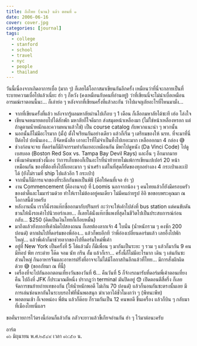 ```yaml
---
title: ถึงไทย (นาน) แล้ว ตอนที่ ๑
date: 2006-06-16
cover: cover.jpg
categories: [journal]
tags:
  - college
  - stanford
  - school
  - travel
  - nyc
  - people
  - thailand
---
```


วันนี้เนื่องจากเกิดอาการเบื่อ (มาก ๆ) ก็เลยได้โอกาสมาเขียนกันอีกครั้ง เหมือนว่าที่นี่จะกลายเป็นที่ระบายความเบื่อไปแล้วเนี่ยะ ฮ่า ๆ ก็หวัง (คงเหมือนกับคนที่อ่านอยู่) ว่าที่เขียนนี่จะไม่น่าเบื่อเหมือนอารมณ์เราตอนนี้นะ… ก็เล่าย่อ ๆ หลังจากที่เขียนครั้งที่แล้วละกัน ว่าไปผจญภัยอะไรที่ไหนมามั่ง…

* จากที่เขียนครั้งที่แล้ว หลังจากรู้ผลมหาลัยผ่านไปเกือบ ๆ 1 เดือน ก็เลือกมหาลัยได้ซะที เฮ่อ โล่งใจ
* เขียนจดหมายตอบไปได้สักพัก มหาลัยก็ใจดีมาก ส่งสมุดหน้าเหลืองมา (ไม่ใช่หน้าเหลืองหรอก แต่ถ้าดูตามน้ำหนักและความหนาแล้วใช่) เป็น course catalog กับพวกแนะนำ ๆ พวกนั้น
* นอกนั้นก็ไม่มีอะไรมาก (มั้ง) ตั้งใจเรียนกันอย่างเดียว แล้วก็เริ่ม ๆ เตรียมของให้ นรท. ที่จะมาที่นี่ปีต่อไป ปอนั่นเอง… ก็จัดหนังสือ เอาอะไรที่ไม่จำเป็นทิ้งไปเยอะมาก เหลือออกมา 4 กล่อง 😅
* ช่วงก่อนจะจบ ที่ดอร์มก็มีกิจกรรมทำกันเยอะเหมือนกัน มีพาไปดูหนัง (Da Vinci Code) ไปดูเบสบอล (Boston Red Sox vs. Tampa Bay Devil Rays) และอื่น ๆ อีกมากมาย
* เพิ่งมาค้นพบช่วงนี้เอง ว่าการเก็บของก็เป็นอะไรที่น่าท้าทายไม่แพ้การเขียนเปเปอร์ 20 หน้าเหมือนกัน ของที่ต้องทิ้งไปก็เยอะมาก ๆ น่าเศร้า แต่ในที่สุดก็ยัดของทุกอย่างลง 4 กระเป๋าและเป้ได้ (ยังไม่รวมที่ ship ไปแล้วอีก 1 กระเป๋า)
* จากนั้นก็มีการแจกของที่ระลึกกันพอเป็นพิธี (คือให้คนที่เจอ ฮ่า ๆ)
* งาน Commencement (คืองานจบ) ที่ Loomis นอกจากน้อง ๆ คนไทยแล้วก็ยังมีครอบครัวของต่าตี๊และโมมาร่วมด้วย ทำให้เราไม่ต้องอยู่คนเดียว ไม่มีคนถ่ายรูป อิอิ ขอขอบพระคุณมา ณ โอกาสนี้ด้วยครับ
* หลังงานนั้น เราก็นั่งรถแท๊กซี่ออกมากับปรินทร์ กะว่าจะให้เค้าไปส่งที่ bus station แต่คนขับดันชวนให้นั่งรถเค้าไปนิวยอร์กเลย… ก็เลยได้นั่งแท๊กซี่แพงที่สุดในชีวิตไปเป็นประสบการณ์ก่อนกลับ… \$250 (คิดเป็นเงินไทยก็เกือบหมื่น)
* มาถึงแล้วยังบอกที่เค้าผิดไปสองถนน ก็เลยต้องลากเจ้า 4 ใบนั่น (น้ำหนักรวม ๆ คงซัก 200 ปอนด์) ตากฝนไปที่ดอร์มของพี่อ๋อง… แล้วก็พบอีกที ว่าพี่อ๋องเปลี่ยนดอร์มแล้ว เลยอึ้งไปพักใหญ่… แล้วพี่เค้าก็มาช่วยลากของไปที่ดอร์มใหม่พี่เค้า
* อยู่ที่ New York เป็นครั้งที่ 5 ได้แล้วมั้ง ก็มีเพื่อน ๆ มากันเป็นระยะ ๆ รวม ๆ แล้วก็มากัน 9 คน มีท๊อป พีท กระต่าย โต๊ด จอม นัท กรีน อั้ม แล้วก็เรา… ครั้งนี้ก็ไม่มีอะไรมาก เดิน ๆ เล่นกันซะส่วนใหญ่ กินอาหารจีนและอาหารฝรั่งที่อาจจะไม่ได้มีโอกาสกินอีกแล้วที่ไทย… มีการสั่งผักผิดด้วย 😅 (ขออภัยมา ณ ที่นี้)
* เครื่องที่จะไปกันออกตอนเที่ยงวันของวันที่ 6… คืนวันที่ 5 ก็จ้างรถมารับที่ดอร์มพี่เค้าตอนเที่ยงคืน ไปถึงที่ JFK ก็ประมาณตีหนึ่ง ปรากฏว่า terminal มันปิดอยู่ 😓 เปิดตอนตีสี่ครึ่ง ก็เลยจัดการขนย้ายถ่ายเทของกัน (ให้น้ำหนักพอดี ไม่เกิน 70 ปอนด์) แล้วก็นอนกันซะตรงนั้นเลย มีการเล่นซ่อนหากันในระบบรถไฟที่นั่นพอสนุก ฆ่าเวลาได้ชั่วโมงกว่า ๆ (พีทนะพีท)
* พอตอนเช้า ก็เจอหน่อง พี่ต้น แล้วก็ต๊อบ ก็รวมกันเป็น 12 คนพอดี ขึ้นเครื่อง แล้วก็บิน ๆ กลับมาที่เมืองไทยนี่แลฯ

ขอคั่นรายการไว้ตรงนี้ก่อนก็แล้วกัน กลัวจะยาวแล้วขี้เกียจอ่านกัน ฮ่า ๆ ไว้มาต่อนะครับ

อาร์ต  
๑๖ มิถุนายน พ.ศ.๒๕๔๙ เวลา ๑๖:๕๓ น.